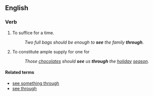 ==English==

===Verb===
{{head|en|verb|head=[[see]] someone [[through]]}}

# {{intransitive|idiomatic}} To suffice for a time.
#: ''Two full bags should be enough to '''see''' the family '''through'''''.
# {{transitive|idiomatic}} To constitute ample supply for one for
#: ''Those [[chocolate]]s should '''see''' us '''through''' the [[holiday]] [[season]].''

====Related terms====
* [[see something through]]
* [[see through]]
